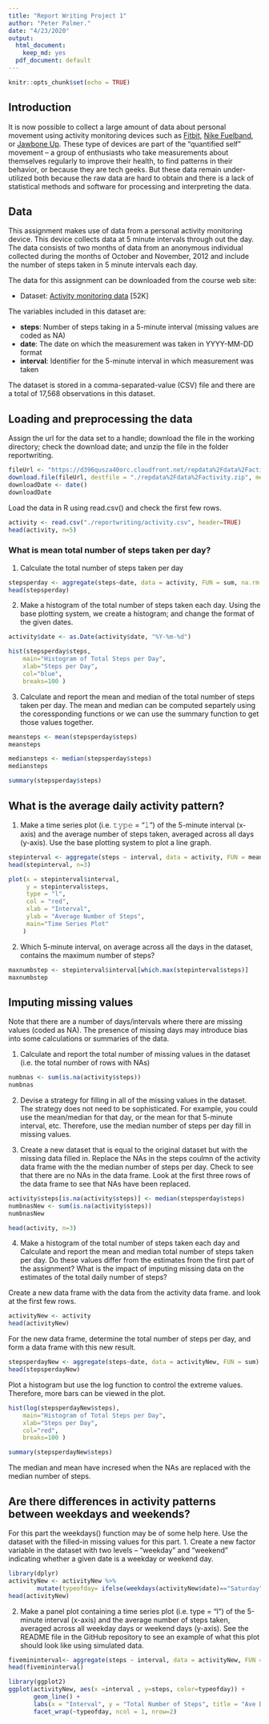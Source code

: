 ```yaml
---
title: "Report Writing Project 1"
author: "Peter Palmer."
date: "4/23/2020"
output:
  html_document: 
    keep_md: yes
  pdf_document: default
---
```


```r
knitr::opts_chunk$set(echo = TRUE)
```

## Introduction

It is now possible to collect a large amount of data about personal movement using activity monitoring devices such as [Fitbit](https://www.fitbit.com/us/home), [Nike Fuelband](https://www.nike.com/help/a/why-cant-i-sync), or [Jawbone Up](https://www.jawbone.com/). These type of devices are part of the “quantified self” movement – a group of enthusiasts who take measurements about themselves regularly to improve their health, to find patterns in their behavior, or because they are tech geeks. But these data remain under-utilized both because the raw data are hard to obtain and there is a lack of statistical methods and software for processing and interpreting the data.

## Data 

This assignment makes use of data from a personal activity monitoring device. This device collects data at 5 minute intervals through out the day. The data consists of two months of data from an anonymous individual collected during the months of October and November, 2012 and include the number of steps taken in 5 minute intervals each day.

The data for this assignment can be downloaded from the course web site:

- Dataset: [Activity monitoring data](https://d396qusza40orc.cloudfront.net/repdata%2Fdata%2Factivity.zip) [52K]

The variables included in this dataset are:

- **steps**: Number of steps taking in a 5-minute interval (missing values are coded as NA)  
- **date**: The date on which the measurement was taken in YYYY-MM-DD format  
- **interval**: Identifier for the 5-minute interval in which measurement was taken  

The dataset is stored in a comma-separated-value (CSV) file and there are a total of 17,568 observations in this dataset.

## Loading and preprocessing the data


Assign the url for the data set to a handle; download the file in the working directory; check the download date; and 
unzip the file in the folder reportwriting.

```r
fileUrl <- "https://d396qusza40orc.cloudfront.net/repdata%2Fdata%2Factivity.zip"
download.file(fileUrl, destfile = "./repdata%2Fdata%2Factivity.zip", method ="curl")
downloadDate <- date()
downloadDate

```

Load the data in R using read.csv() and check the first few rows.

```r
activity <- read.csv("./reportwriting/activity.csv", header=TRUE)
head(activity, n=5)
```

### What is mean total number of steps taken per day? 

1. Calculate the total number of steps taken per day

```r
stepsperday <- aggregate(steps~date, data = activity, FUN = sum, na.rm = TRUE)
head(stepsperday)
```


2. Make a histogram of the total number of steps taken each day. Using the base plotting system, 
we create a histogram; and change the format of the given dates. 

```r
activity$date <- as.Date(activity$date, "%Y-%m-%d")

hist(stepsperday$steps, 
    main="Histogram of Total Steps per Day", 
    xlab="Steps per Day",
    col="blue",
    breaks=100 )
```

3. Calculate and report the mean and median of the total number of steps taken per day. The mean and median
can be computed separtely using the coressponding functions or we can use the summary function to get those values together. 

```r
meansteps <- mean(stepsperday$steps)
meansteps
```

```r
mediansteps <- median(stepsperday$steps)
mediansteps
```

```r
summary(stepsperday$steps)
```
## What is the average daily activity pattern?

1. Make a time series plot (i.e. 𝚝𝚢𝚙𝚎 = "𝚕") of the 5-minute interval (x-axis) and the average number of steps taken, averaged across all days (y-axis). Use the base plotting system to plot a line graph. 

```r
stepinterval <- aggregate(steps ~ interval, data = activity, FUN = mean, na.rm = TRUE)      
head(stepinterval, n=3)  

``` 

```r
plot(x = stepinterval$interval, 
     y = stepinterval$steps, 
     type = "l", 
     col = "red",
     xlab = "Interval",
     ylab = "Average Number of Steps",
     main="Time Series Plot"    
    )
```


2. Which 5-minute interval, on average across all the days in the dataset, contains the maximum number of steps?

```r
maxnumbstep <- stepinterval$interval[which.max(stepinterval$steps)]
maxnumbstep
```

## Imputing missing values

Note that there are a number of days/intervals where there are missing values (coded as NA). The presence of missing days may introduce bias into some calculations or summaries of the data.

1. Calculate and report the total number of missing values in the dataset (i.e. the total number of rows with NAs)

```r
numbnas <- sum(is.na(activity$steps))
numbnas
```
    
    
2. Devise a strategy for filling in all of the missing values in the dataset. The strategy does not need to be sophisticated. For example, you could use the mean/median for that day, or the mean for that 5-minute interval, etc. Therefore, use the median number of steps per day fill in missing values.  
    
3. Create a new dataset that is equal to the original dataset but with the missing data filled in. Replace the NAs in the steps coulmn of the activity data frame with the the median number of steps per day. Check to see that there are no NAs in the data frame. Look at the first three rows of the data frame to see that NAs have been replaced.  

```r
activity$steps[is.na(activity$steps)] <- median(stepsperday$steps)
numbnasNew <- sum(is.na(activity$steps))
numbnasNew
```

```r
head(activity, n=3)
```


4. Make a histogram of the total number of steps taken each day and Calculate and report the mean and median total number of steps taken per day. Do these values differ from the estimates from the first part of the assignment? What is the impact of imputing missing data on the estimates of the total daily number of steps?

Create a new data frame with the data from the activity data frame. and look at the first few rows. 

```r
activityNew <- activity
head(activityNew)
``` 

For the new data frame, determine the total number of steps per day, and form a data frame with this new result.

```r
stepsperdayNew <- aggregate(steps~date, data = activityNew, FUN = sum)
head(stepsperdayNew)

```

Plot a histogram but use the log function to control the extreme values. Therefore, more bars can be viewed in the plot. 

```r
hist(log(stepsperdayNew$steps), 
    main="Histogram of Total Steps per Day",   
    xlab="Steps per Day",  
    col="red",  
    breaks=100 )
```

```r
summary(stepsperdayNew$steps)
```
The median and mean have incresed when the NAs are replaced with the median number of steps. 


## Are there differences in activity patterns between weekdays and weekends?

For this part the weekdays() function may be of some help here. Use the dataset with the filled-in missing values for this part.
1. Create a new factor variable in the dataset with two levels – “weekday” and “weekend” indicating whether a given date is a weekday or weekend day.

```r
library(dplyr)
activityNew <- activityNew %>% 
        mutate(typeofday= ifelse(weekdays(activityNew$date)=="Saturday" | weekdays(activityNew$date)=="Sunday", "Weekend", "Weekday"))
head(activityNew)
```


2. Make a panel plot containing a time series plot (i.e. type = "l") of the 5-minute interval (x-axis) and the average number of steps taken, averaged across all weekday days or weekend days (y-axis). See the README file in the GitHub repository to see an example of what this plot should look like using simulated data.

```r
fivemininterval<- aggregate(steps ~ interval, data = activityNew, FUN = mean )
head(fivemininterval)
```



```r
library(ggplot2)
ggplot(activityNew, aes(x =interval , y=steps, color=typeofday)) +
       geom_line() +
       labs(x = "Interval", y = "Total Number of Steps", title = "Ave Daily Steps") +
       facet_wrap(~typeofday, ncol = 1, nrow=2)
```
